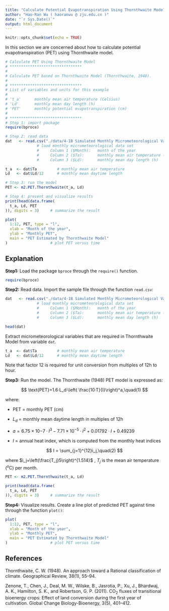 ```yaml
---
title: "Calculate Potential Evapotranspiration Using Thornthwaite Model"
author: "Hao-Ran Wu ( haoranwu @ zju.edu.cn )"
date: "`r Sys.Date()`"
output: html_document
---
```


```r
knitr::opts_chunk$set(echo = TRUE)
```

In this section we are concerned about how to calculate potential evapotranspiration (PET) using Thornthwaite model.

```r
# Calculate PET Using Thornthwaite Model
# ********************************
#
# Calculate PET based on Thornthwaite Model (Thornthwaite, 1948).
#
# ********************************
# List of variables and units for this example
#
# 't_a'      monthly mean air temperature (Celsius)
# 'Ld'       monthly mean day length (h)
# 'PET'      monthly potential evapotranspiration (cm)
#
# ********************************
# Step 1: import package
require(bproce)

# Step 2: read data
dat   <- read.csv("./data/4-1B Simulated Monthly Micrometeorological Varibles.csv")
              # load monthly micrometeorological data set
              #     Column 1 ($Month):   month of the year
              #     Column 2 ($Ta):      monthly mean air temperature (Celsius)
              #     Column 3 ($Ld):      monthly mean day length (h)

t_a  <- dat$Ta         # monthly mean air temperature
Ld   <- dat$Ld/12      # monthly mean daytime length

# Step 3: run the model
PET <- m2.PET.Thornthwaite(t_a, Ld)

# Step 4: present and visualize results
print(head(data.frame(
  t_a, Ld, PET
)), digits = 3)     # summarize the result

plot(
  1:12, PET, type = "l", 
  xlab = "Month of the year", 
  ylab = "Monthly PET",
  main = "PET Estimated by Thornthwaite Model"
)                   # plot PET versus time
```

## Explanation

**Step1:** Load the package `bproce` through the `require()` function.

```r
require(bproce)
```

**Step2:** Read data. Import the sample file through the function `read.csv`:

```r
dat   <- read.csv("./data/4-1B Simulated Monthly Micrometeorological Varibles.csv")
              # load monthly micrometeorological data set
              #     Column 1 ($Month):   month of the year
              #     Column 2 ($Ta):      monthly mean air temperature (Celsius)
              #     Column 3 ($Ld):      monthly mean day length (h)

head(dat)
```

Extract micrometeorological variables that are required in Thornthwaite Model from variable `dat`.

```r
t_a  <- dat$Ta         # monthly mean air temperature
Ld   <- dat$Ld/12      # monthly mean daytime length
```

Note that factor 12 is required for unit conversion from multiples of 12h to hour.

**Step3:** Run the model. The Thornthwaite (1948) PET model is expressed as:

$$
\text{PET}=1.6·L_d·\left( \frac{10·T}{I}\right)^a,\quad(1)
$$

where:

-   $\text{PET}$ = monthly PET (cm)

-   $L_d$ = monthly mean daytime length in multiples of 12h

-   $a = 6.75 × 10{-7}·I^3−7.71×10^{−5}·I^2+0.01792·I+0.49239$

-   $I$ = annual heat index, which is computed from the monthly heat indices

$$
I = \sum_{j=1}^{12}i_j,\quad(2)
$$

where $i_j=\left(\frac{T_j}5\right)^{1.514}$ , $T_j$ is the mean air temperature (^o^C) per month.

```r
PET <- m2.PET.Thornthwaite(t_a, Ld)

print(head(data.frame(
  t_a, Ld, PET
)), digits = 3)     # summarize the result
```

**Step4:** Visualize results. Create a line plot of predicted PET against time through the function `plot()`:

```r
plot(
  1:12, PET, type = "l", 
  xlab = "Month of the year", 
  ylab = "Monthly PET",
  main = "PET Estimated by Thornthwaite Model"
)                   # plot PET versus time
```

## References

Thornthwaite, C. W. (1948). An approach toward a Rational classification of climate. Geographical Review, 38(1), 55--94.

Zenone, T., Chen, J., Deal, M. W., Wilske, B., Jasrotia, P., Xu, J., Bhardwaj, A. K., Hamilton, S. K., and Robertson, G. P. (2011). CO~2~ fluxes of transitional bioenergy crops: Effect of land conversion during the first year of cultivation. Global Change Biology-Bioenergy, 3(5), 401--412.
